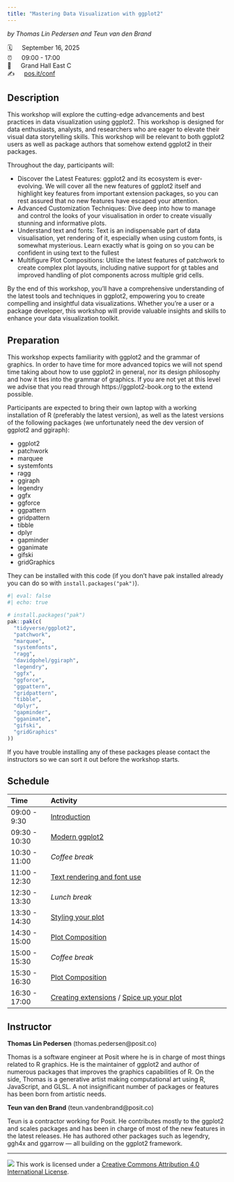 ```yaml
---
title: "Mastering Data Visualization with ggplot2"
---
```


*by Thomas Lin Pedersen and Teun van den Brand*

🗓 &emsp; September 16, 2025<br/>
⏰ &emsp; 09:00 - 17:00<br/>
🏨 &emsp; Grand Hall East C<br/>
✍️ &emsp; [pos.it/conf](http://pos.it/conf)


## Description
This workshop will explore the cutting-edge advancements and best practices in data visualization using ggplot2. This workshop is designed for data enthusiasts, analysts, and researchers who are eager to elevate their visual data storytelling skills. This workshop will be relevant to both ggplot2 users as well as package authors that somehow extend ggplot2 in their packages.

Throughout the day, participants will:

- Discover the Latest Features: ggplot2 and its ecosystem is ever-evolving. We will cover all the new features of ggplot2 itself and highlight key features from important extension packages, so you can rest assured that no new features have escaped your attention.
- Advanced Customization Techniques: Dive deep into how to manage and control the looks of your visualisation in order to create visually stunning and informative plots.
- Understand text and fonts: Text is an indispensable part of data visualisation, yet rendering of it, especially when using custom fonts, is somewhat mysterious. Learn exactly what is going on so you can be confident in using text to the fullest
- Multifigure Plot Compositions: Utilize the latest features of patchwork to create complex plot layouts, including native support for gt tables and improved handling of plot components across multiple grid cells.

By the end of this workshop, you'll have a comprehensive understanding of the latest tools and techniques in ggplot2, empowering you to create compelling and insightful data visualizations. Whether you're a user or a package developer, this workshop will provide valuable insights and skills to enhance your data visualization toolkit.

## Preparation
This workshop expects familiarity with ggplot2 and the grammar of graphics. In order to have time for more advanced topics we will not spend time taking about how to use ggplot2 in general, nor its design philosophy and how it ties into the grammar of graphics. If you are not yet at this level we advise that you read through https://ggplot2-book.org to the extend possible.

Participants are expected to bring their own laptop with a working installation of R (preferably the latest version), as well as the latest versions of the following packages (we unfortunately need the dev version of ggplot2 and ggiraph):

* ggplot2
* patchwork
* marquee
* systemfonts
* ragg
* ggiraph
* legendry
* ggfx
* ggforce
* ggpattern
* gridpattern
* tibble
* dplyr
* gapminder
* gganimate
* gifski
* gridGraphics

They can be installed with this code (if you don't have pak installed already you can do so with `install.packages("pak")`).

```r
#| eval: false
#| echo: true

# install.packages("pak")
pak::pak(c(
  "tidyverse/ggplot2",
  "patchwork",
  "marquee",
  "systemfonts",
  "ragg",
  "davidgohel/ggiraph",
  "legendry",
  "ggfx",
  "ggforce",
  "ggpattern",
  "gridpattern",
  "tibble",
  "dplyr",
  "gapminder",
  "gganimate",
  "gifski",
  "gridGraphics"
))
```

If you have trouble installing any of these packages please contact the instructors so we can sort it out before the workshop starts.

## Schedule

| Time          | Activity                                                   |
| :------------ | :--------------------------------------------------------- |
| 09:00 - 9:30  | [Introduction](sessions/1_introduction.qmd)                |
| 09:30 - 10:30 | [Modern ggplot2](sessions/2_ggplot2.qmd)                   |
| 10:30 - 11:00 | *Coffee break*                                             |
| 11:00 - 12:30 | [Text rendering and font use](sessions/3_text_fonts.qmd)   |
| 12:30 - 13:30 | *Lunch break*                                              |
| 13:30 - 14:30 | [Styling your plot](sessions/4_theme_guide.qmd)            |
| 14:30 - 15:00 | [Plot Composition](sessions/5_composition.qmd)             |
| 15:00 - 15:30 | *Coffee break*                                             |
| 15:30 - 16:30 | [Plot Composition](sessions/5_composition.qmd)             |
| 16:30 - 17:00 | [Creating extensions](sessions/6_extensions.qmd) / [Spice up your plot](sessions/7_fun.qmd) |

## Instructor

**Thomas Lin Pedersen** (thomas.pedersen@posit.co)

Thomas is a software engineer at Posit where he is in charge of most things related to R graphics. He is the maintainer of ggplot2 and author of numerous packages that improves the graphics capabilities of R. On the side, Thomas is a generative artist making computational art using R, JavaScript, and GLSL. A not insignificant number of packages or features has been born from artistic needs.

**Teun van den Brand** (teun.vandenbrand@posit.co)

Teun is a contractor working for Posit. He contributes mostly to the ggplot2 and scales packages and has been in charge of most of the new features in the latest releases. He has authored other packages such as legendry, ggh4x and ggarrow — all building on the ggplot2 framework.

-----

![](https://i.creativecommons.org/l/by/4.0/88x31.png) This work is licensed under a [Creative Commons Attribution 4.0 International License](https://creativecommons.org/licenses/by/4.0/).
